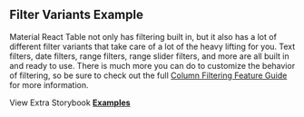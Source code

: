 
<Head>
  <title>{'Filter Variants Example - Material React Table V2 Docs'}</title>
  <meta
    name="description"
    content="An example of Material React Table which shows all of the powerful built-in filter variants."
  />
  <meta
    property="og:title"
    content="Filter Variants Material React Table Example"
  />
  <meta
    property="og:description"
    content="An example of Material React Table which shows all of the powerful built-in filter variants."
  />
</Head>

## Filter Variants Example

Material React Table not only has filtering built in, but it also has a lot of different filter variants that take care of a lot of the heavy lifting for you. Text filters, date filters, range filters, range slider filters, and more are all built in and ready to use. There is much more you can do to customize the behavior of filtering, so be sure to check out the full [Column Filtering Feature Guide](/docs/guides/column-filtering) for more information.

<Examples isPage />

View Extra Storybook **[Examples](https://www.material-react-table.dev/?path=/story/prop-playground--default)**
